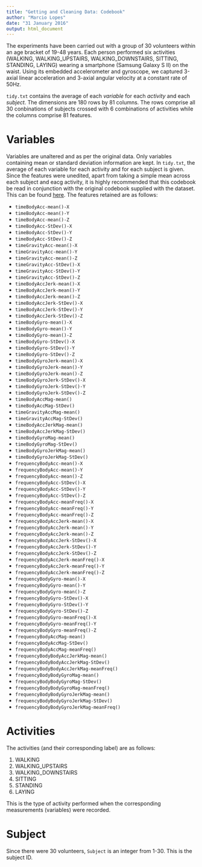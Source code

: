 ```yaml
---
title: "Getting and Cleaning Data: Codebook"
author: "Marcio Lopes"
date: "31 January 2016"
output: html_document
---
```

The experiments have been carried out with a group of 30 volunteers within an age bracket of 19-48 years. Each person performed six activities (WALKING, WALKING_UPSTAIRS, WALKING_DOWNSTAIRS, SITTING, STANDING, LAYING) wearing a smartphone (Samsung Galaxy S II) on the waist. Using its embedded accelerometer and gyroscope, we captured 3-axial linear acceleration and 3-axial angular velocity at a constant rate of 50Hz.

`tidy.txt` contains the average of each _variable_ for each _activity_ and each _subject_. The dimensions are 180 rows by 81 columns. The rows comprise all 30 conbinations of subjects crossed with 6 combinations of activities while the columns comprise 81 features.

# Variables
Variables are unaltered and as per the original data. Only variables containing mean or standard deviation information are kept.
In `tidy.txt`, the average of each variable for each activity and for each subject is given. Since the features were unedited, apart from taking a simple mean across each subject and eacg activity, it is highly recommended that this codebook be read in conjunction with the original codebook supplied with the dataset. This can be found [here](https://d396qusza40orc.cloudfront.net/getdata%2Fprojectfiles%2FUCI%20HAR%20Dataset.zip). The features retained are as follows:

* `timeBodyAcc-mean()-X`                   
* `timeBodyAcc-mean()-Y`                   
* `timeBodyAcc-mean()-Z`                   
* `timeBodyAcc-StDev()-X`                  
* `timeBodyAcc-StDev()-Y`                  
* `timeBodyAcc-StDev()-Z`                  
* `timeGravityAcc-mean()-X`                
* `timeGravityAcc-mean()-Y`                
* `timeGravityAcc-mean()-Z`                
* `timeGravityAcc-StDev()-X`               
* `timeGravityAcc-StDev()-Y`               
* `timeGravityAcc-StDev()-Z`               
* `timeBodyAccJerk-mean()-X`               
* `timeBodyAccJerk-mean()-Y`               
* `timeBodyAccJerk-mean()-Z`               
* `timeBodyAccJerk-StDev()-X`              
* `timeBodyAccJerk-StDev()-Y`              
* `timeBodyAccJerk-StDev()-Z`              
* `timeBodyGyro-mean()-X`                  
* `timeBodyGyro-mean()-Y`                  
* `timeBodyGyro-mean()-Z`                  
* `timeBodyGyro-StDev()-X`                 
* `timeBodyGyro-StDev()-Y`                 
* `timeBodyGyro-StDev()-Z`                 
* `timeBodyGyroJerk-mean()-X`              
* `timeBodyGyroJerk-mean()-Y`              
* `timeBodyGyroJerk-mean()-Z`              
* `timeBodyGyroJerk-StDev()-X`             
* `timeBodyGyroJerk-StDev()-Y`             
* `timeBodyGyroJerk-StDev()-Z`             
* `timeBodyAccMag-mean()`                  
* `timeBodyAccMag-StDev()`                 
* `timeGravityAccMag-mean()`               
* `timeGravityAccMag-StDev()`              
* `timeBodyAccJerkMag-mean()`              
* `timeBodyAccJerkMag-StDev()`             
* `timeBodyGyroMag-mean()`                 
* `timeBodyGyroMag-StDev()`                
* `timeBodyGyroJerkMag-mean()`             
* `timeBodyGyroJerkMag-StDev()`            
* `frequencyBodyAcc-mean()-X`              
* `frequencyBodyAcc-mean()-Y`              
* `frequencyBodyAcc-mean()-Z`              
* `frequencyBodyAcc-StDev()-X`             
* `frequencyBodyAcc-StDev()-Y`             
* `frequencyBodyAcc-StDev()-Z`             
* `frequencyBodyAcc-meanFreq()-X`          
* `frequencyBodyAcc-meanFreq()-Y`          
* `frequencyBodyAcc-meanFreq()-Z`          
* `frequencyBodyAccJerk-mean()-X`          
* `frequencyBodyAccJerk-mean()-Y`          
* `frequencyBodyAccJerk-mean()-Z`          
* `frequencyBodyAccJerk-StDev()-X`         
* `frequencyBodyAccJerk-StDev()-Y`         
* `frequencyBodyAccJerk-StDev()-Z`         
* `frequencyBodyAccJerk-meanFreq()-X`      
* `frequencyBodyAccJerk-meanFreq()-Y`      
* `frequencyBodyAccJerk-meanFreq()-Z`      
* `frequencyBodyGyro-mean()-X`             
* `frequencyBodyGyro-mean()-Y`             
* `frequencyBodyGyro-mean()-Z`             
* `frequencyBodyGyro-StDev()-X`            
* `frequencyBodyGyro-StDev()-Y`            
* `frequencyBodyGyro-StDev()-Z`            
* `frequencyBodyGyro-meanFreq()-X`         
* `frequencyBodyGyro-meanFreq()-Y`         
* `frequencyBodyGyro-meanFreq()-Z`         
* `frequencyBodyAccMag-mean()`             
* `frequencyBodyAccMag-StDev()`            
* `frequencyBodyAccMag-meanFreq()`         
* `frequencyBodyBodyAccJerkMag-mean()`     
* `frequencyBodyBodyAccJerkMag-StDev()`    
* `frequencyBodyBodyAccJerkMag-meanFreq()` 
* `frequencyBodyBodyGyroMag-mean()`        
* `frequencyBodyBodyGyroMag-StDev()`       
* `frequencyBodyBodyGyroMag-meanFreq()`    
* `frequencyBodyBodyGyroJerkMag-mean()`    
* `frequencyBodyBodyGyroJerkMag-StDev()`   
* `frequencyBodyBodyGyroJerkMag-meanFreq()`

# Activities
The activities (and their corresponding label) are as follows:

1. WALKING
2. WALKING_UPSTAIRS
3. WALKING_DOWNSTAIRS
4. SITTING
5. STANDING
6. LAYING

This is the type of activity performed when the corresponding measurements (variables) were recorded.

# Subject
Since there were 30 volunteers, `Subject` is an integer from 1-30. This is the subject ID.